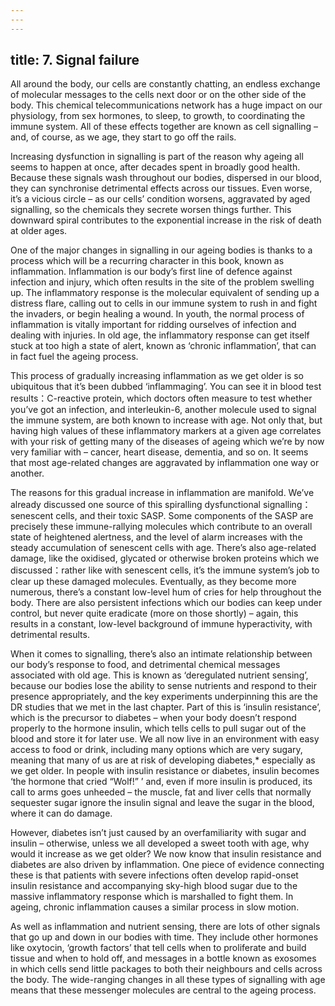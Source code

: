 ```yaml
---
---
---
```

title: 7. Signal failure
---




All around the body, our cells are constantly chatting, an endless exchange of molecular messages to the cells next door or on the other side of the body. This chemical telecommunications network has a huge impact on our physiology, from sex hormones, to sleep, to growth, to coordinating the immune system. All of these effects together are known as cell signalling – and, of course, as we age, they start to go off the rails.

Increasing dysfunction in signalling is part of the reason why ageing all seems to happen at once, after decades spent in broadly good health. Because these signals wash throughout our bodies, dispersed in our blood, they can synchronise detrimental effects across our tissues. Even worse, it’s a vicious circle – as our cells’ condition worsens, aggravated by aged signalling, so the chemicals they secrete worsen things further. This downward spiral contributes to the exponential increase in the risk of death at older ages.

One of the major changes in signalling in our ageing bodies is thanks to a process which will be a recurring character in this book, known as inflammation. Inflammation is our body’s first line of defence against infection and injury, which often results in the site of the problem swelling up. The inflammatory response is the molecular equivalent of sending up a distress flare, calling out to cells in our immune system to rush in and fight the invaders, or begin healing a wound. In youth, the normal process of inflammation is vitally important for ridding ourselves of infection and dealing with injuries. In old age, the inflammatory response can get itself stuck at too high a state of alert, known as ‘chronic inflammation’, that can in fact fuel the ageing process.

This process of gradually increasing inflammation as we get older is so ubiquitous that it’s been dubbed ‘inflammaging’. You can see it in blood test results：C-reactive protein, which doctors often measure to test whether you’ve got an infection, and interleukin-6, another molecule used to signal the immune system, are both known to increase with age. Not only that, but having high values of these inflammatory markers at a given age correlates with your risk of getting many of the diseases of ageing which we’re by now very familiar with – cancer, heart disease, dementia, and so on. It seems that most age-related changes are aggravated by inflammation one way or another.

The reasons for this gradual increase in inflammation are manifold. We’ve already discussed one source of this spiralling dysfunctional signalling：senescent cells, and their toxic SASP. Some components of the SASP are precisely these immune-rallying molecules which contribute to an overall state of heightened alertness, and the level of alarm increases with the steady accumulation of senescent cells with age. There’s also age-related damage, like the oxidised, glycated or otherwise broken proteins which we discussed：rather like with senescent cells, it’s the immune system’s job to clear up these damaged molecules. Eventually, as they become more numerous, there’s a constant low-level hum of cries for help throughout the body. There are also persistent infections which our bodies can keep under control, but never quite eradicate (more on those shortly) – again, this results in a constant, low-level background of immune hyperactivity, with detrimental results.

When it comes to signalling, there’s also an intimate relationship between our body’s response to food, and detrimental chemical messages associated with old age. This is known as ‘deregulated nutrient sensing’, because our bodies lose the ability to sense nutrients and respond to their presence appropriately, and the key experiments underpinning this are the DR studies that we met in the last chapter. Part of this is ‘insulin resistance’, which is the precursor to diabetes – when your body doesn’t respond properly to the hormone insulin, which tells cells to pull sugar out of the blood and store it for later use. We all now live in an environment with easy access to food or drink, including many options which are very sugary, meaning that many of us are at risk of developing diabetes,* especially as we get older. In people with insulin resistance or diabetes, insulin becomes ‘the hormone that cried “Wolf!” ’ and, even if more insulin is produced, its call to arms goes unheeded – the muscle, fat and liver cells that normally sequester sugar ignore the insulin signal and leave the sugar in the blood, where it can do damage.

However, diabetes isn’t just caused by an overfamiliarity with sugar and insulin – otherwise, unless we all developed a sweet tooth with age, why would it increase as we get older? We now know that insulin resistance and diabetes are also driven by inflammation. One piece of evidence connecting these is that patients with severe infections often develop rapid-onset insulin resistance and accompanying sky-high blood sugar due to the massive inflammatory response which is marshalled to fight them. In ageing, chronic inflammation causes a similar process in slow motion.

As well as inflammation and nutrient sensing, there are lots of other signals that go up and down in our bodies with time. They include other hormones like oxytocin, ‘growth factors’ that tell cells when to proliferate and build tissue and when to hold off, and messages in a bottle known as exosomes in which cells send little packages to both their neighbours and cells across the body. The wide-ranging changes in all these types of signalling with age means that these messenger molecules are central to the ageing process.